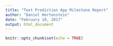 ```yaml
---
title: "Text Prediction App Milestone Report"
author: "Daniel Hertenstein"
date: "February 10, 2017"
output: html_document
---
```


```r
knitr::opts_chunk$set(echo = TRUE)
```


